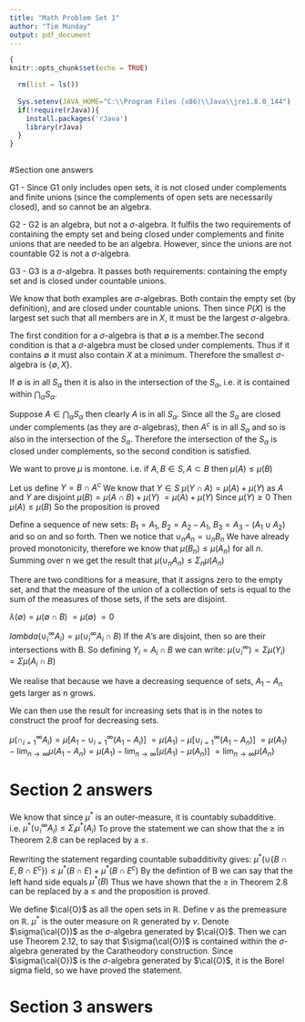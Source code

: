 ```yaml
---
title: "Math Problem Set 1"
author: "Tim Munday"
output: pdf_document
---
```


```r
{
knitr::opts_chunk$set(echo = TRUE)

  rm(list = ls())
  
  Sys.setenv(JAVA_HOME="C:\\Program Files (x86)\\Java\\jre1.8.0_144")
  if(!require(rJava)){
    install.packages('rJava')
    library(rJava)
  }
}
  
```  

#Section one answers

\textbf{Ex 1.3}

\setlength{\leftskip}{10pt}

G1 - Since G1 only includes open sets, it is not closed under complements and finite unions (since the complements of open sets are necessarily closed), and so cannot be an algebra.

G2 - G2 is an algebra, but not a $\sigma$-algebra. It fulfils the two requirements of containing the empty set and being closed under complements and finite unions that are needed to be an algebra. However, since the unions are not countable G2 is not a $\sigma$-algebra.

G3 - G3 is a $\sigma$-algebra. It passes both requirements: containing the empty set and is closed under countable unions.

\setlength{\leftskip}{0pt}

\textbf{Ex 1.7}

\setlength{\leftskip}{10pt}

\textbf{Part a} \newline
We know that both examples are $\sigma$-algebras. Both contain the empty set (by definition), and are closed under countable unions.
Then since $P(X)$ is the largest set such that all members are in $X$, it must be the largest $\sigma$-algebra.


\textbf{Part b}  \newline
The first condition for a $\sigma$-algebra is that $\emptyset$ is a member.The second condition is that a $\sigma$-algebra must be closed under complements. Thus if it contains $\emptyset$ it must also contain $X$ at a minimum. Therefore the smallest $\sigma$-algebra is $\{\emptyset, X \}$.

\setlength{\leftskip}{0pt}

\textbf{Ex 1.10}

  \setlength{\leftskip}{10pt}

\textbf{Condition 1} \newline
If $\emptyset$ is in all $S_\alpha$ then it is also in the intersection of the $S_\alpha$, i.e. it is contained within $\bigcap_\alpha S_\alpha$.

\textbf{Condition 2} \newline
Suppose $A \in \bigcap_\alpha S_\alpha$ then clearly $A$ is in all $S_\alpha$. Since all the $S_\alpha$ are closed under complements (as they are $\sigma$-algebras), then $A^c$ is in all $S_\alpha$ and so is also in the intersection of the $S_\alpha$. Therefore the intersection of the $S_\alpha$ is closed under complements, so the second condition is satisfied.

  \setlength{\leftskip}{0pt}

\textbf{Ex 1.17}

  \setlength{\leftskip}{10pt}

\textbf{Prove monotonicity} \newline
We want to prove $\mu$ is montone. i.e. if $A, B \in S, A \subset B$ then $\mu(A) \leqslant \mu(B)$

Let us define $Y = B \cap A^c$
We know that $Y \in S$
$\mu(Y \cap A) = \mu(A) + \mu(Y)$ as $A$ and $Y$ are disjoint
$\mu(B) = \mu(A \cap B) + \mu(Y)$
$=\mu(A) + \mu(Y)$
Since $\mu(Y) \geqslant 0$
Then $\mu(A) \leqslant \mu(B)$
So the proposition is proved

\textbf{Prove countable subadditivity} \newline
Define a sequence of new sets: $B_1 = A_1$, $B_2 = A_2 - A_1$, $B_3 = A_3 - (A_1 \cup A_2)$ and so on and so forth.
Then we notice that $\cup_{n}A_n = \cup_{n} B_n$
We have already proved monotonicity, therefore we know that $\mu(B_n) \leqslant \mu(A_n)$ for all $n$. Summing over n we get the result that $\mu(\cup_{n} A_n) \leqslant \Sigma_{n}\mu(A_n)$

  \setlength{\leftskip}{0pt}

\textbf{Ex 1.18}

  \setlength{\leftskip}{10pt}
  
There are two conditions for a measure, that it assigns zero to the empty set, and that the measure of the union of a collection of sets is equal to the sum of the measures of those sets, if the sets are disjoint.

\textbf{Condition 1} \newline
$\lambda(\emptyset) = \mu(\emptyset \cap B)$
$= \mu(\emptyset)$
$=0$

\textbf{Condition 2} \newline
$lambda(\cup_{i}^{\infty} A_i) = \mu(\cup_{i}^{\infty} A_i \cap B)$
If the $A$'s are disjoint, then so are their intersections with B. So defining $Y_i = A_i \cap B$ we can write:
$\mu(\cup_{i}^{\infty}) = \Sigma \mu(Y_i)$
$=\Sigma \mu(A_i \cap B)$

  \setlength{\leftskip}{0pt}

\textbf{Ex 1.20}

  \setlength{\leftskip}{10pt}

We realise that because we have a decreasing sequence of sets, $A_1 - A_n$ gets larger as n grows.

We can then use the result for increasing sets that is in the notes to construct the proof for decreasing sets.

$\mu(\cap_{i=1}^\infty A_i) = \mu[A_1 - \cup_{i=1}^\infty (A_1 - A_i) ]$
$= \mu(A_1) - \mu[\cup_{i=1}^\infty (A_1 - A_n)]$
$= \mu(A_1) - \lim_{n \to \infty} \mu(A_1 - A_n) = \mu(A_1) - \lim_{n \to \infty} [\mu(A_1) - \mu(A_n)]$
$= \lim_{n \to \infty} \mu(A_n)$

  \setlength{\leftskip}{0pt}

# Section 2 answers

\textbf{Ex 2.10}

  \setlength{\leftskip}{10pt}

We know that since $\mu^*$ is an outer-measure, it is countably subadditive. i.e. $\mu^{*}(\cup_{i}^{\infty}A_i) \leqslant \Sigma_{i} \mu^{*}(A_i)$
To prove the statement we can show that the $\geqslant$ in Theorem 2.8 can be replaced by a $\leqslant$.

Rewriting the statement regarding countable subadditivity gives:
$\mu^{*}(\cup\{B\cap E, B\cap E^{c}\}) \leqslant \mu^{*}(B \cap E) + \mu^{*}(B \cap E^{c})$
By the defintion of B we can say that the left hand side equals $\mu^{*}(B)$
Thus we have shown that the $\geqslant$ in Theorem 2.8 can be replaced by a $\leqslant$ and the proposition is proved.

  \setlength{\leftskip}{0pt}

\textbf{Ex 2.14}

  \setlength{\leftskip}{10pt}

We define $\cal{O}$ as all the open sets in $\mathbb{R}$. Define $v$ as the premeasure on $\mathbb{R}$. $\mu^*$ is the outer measure on $\mathbb{R}$ generated by $v$. Denote $\sigma(\cal{O})$ as the $\sigma$-algebra generated by $\cal{O}$. Then we can use Theorem 2.12, to say that $\sigma(\cal{O})$ is contained within the $\sigma$-algebra generated by the Caratheodory construction. Since $\sigma(\cal{O})$ is the $\sigma$-algebra generated by $\cal{O}$, it is the Borel sigma field, so we have proved the statement.

  \setlength{\leftskip}{0pt}


# Section 3 answers







